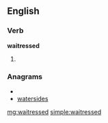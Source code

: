 ==English==
===Verb===
'''waitressed'''
# {{past of|[[waitress]]}}

===Anagrams===
* {{alphagram|adeeirsstw}}
* [[watersides#English|watersides]]

[[mg:waitressed]]
[[simple:waitressed]]
